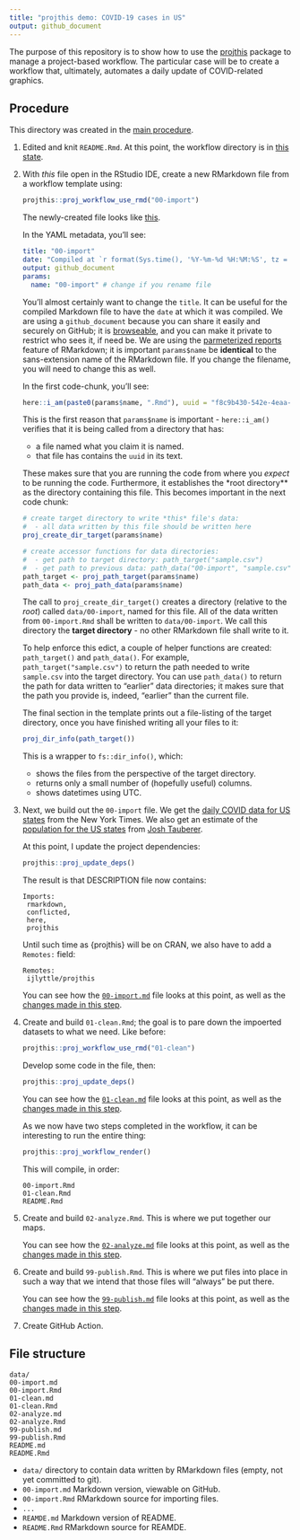 ```yaml
---
title: "projthis demo: COVID-19 cases in US"
output: github_document
---
```


The purpose of this repository is to show how to use the [projthis](https://ijlyttle.github.io/projthis/) package to manage a project-based workflow. 
The particular case will be to create a workflow that, ultimately, automates a daily update of COVID-related graphics.

## Procedure

This directory was created in the [main procedure](../README.md).

1. Edited and knit `README.Rmd`. At this point, the workflow directory is in [this state](https://github.com/ijlyttle/covidStates/tree/create-workflow/workflow).

1. With *this* file open in the RStudio IDE, create a new RMarkdown file from a workflow template using:

   ```r
   projthis::proj_workflow_use_rmd("00-import")
   ```
   
   The newly-created file looks like [this](https://github.com/ijlyttle/covidStates/blob/5acbfc5bc1c898c1210455f2c921732e100069a7/workflow/00-import.Rmd).
   
   In the YAML metadata, you'll see:
   
   ```yaml
   title: "00-import"
   date: "Compiled at `r format(Sys.time(), '%Y-%m-%d %H:%M:%S', tz = 'UTC')` UTC"
   output: github_document
   params:
     name: "00-import" # change if you rename file
   ```
   
   You'll almost certainly want to change the `title`.
   It can be useful for the compiled Markdown file to have the `date` at which it was compiled.
   We are using a `github_document` because you can share it easily and securely on GitHub; it is [browseable](https://happygitwithr.com/workflows-browsability.html), and you can make it private to restrict who sees it, if need be.
   We are using the [parmeterized reports](https://bookdown.org/yihui/rmarkdown/parameterized-reports.html) feature of RMarkdown; it is important `params$name` be **identical** to the sans-extension name of the RMarkdown file.
   If you change the filename, you will need to change this as well.
   
   In the first code-chunk, you'll see:
   
   ```r
   here::i_am(paste0(params$name, ".Rmd"), uuid = "f8c9b430-542e-4eaa-b315-bad86866aa06")
   ```
   
   This is the first reason that `params$name` is important - `here::i_am()` verifies that it is being called from a directory that has:
   
   - a file named what you claim it is named.
   - that file has contains the `uuid` in its text.
   
   These makes sure that you are running the code from where you *expect* to be running the code. 
   Furthermore, it establishes the *root directory** as the directory containing this file. 
   This becomes important in the next code chunk:
   
   ```r
   # create target directory to write *this* file's data: 
   #  - all data written by this file should be written here
   proj_create_dir_target(params$name)
   
   # create accessor functions for data directories:
   #  - get path to target directory: path_target("sample.csv")
   #  - get path to previous data: path_data("00-import", "sample.csv")
   path_target <- proj_path_target(params$name)
   path_data <- proj_path_data(params$name)
   ```
   
   The call to `proj_create_dir_target()` creates a directory (relative to the *root*) called `data/00-import`, named for this file.
   All of the data written from `00-import.Rmd` shall be written to `data/00-import`. 
   We call this directory the **target directory** - no other RMarkdown file shall write to it.
   
   To help enforce this edict, a couple of helper functions are created: `path_target()` and `path_data()`. 
   For example, `path_target("sample.csv")` to return the path needed to write `sample.csv` into the target directory.
   You can use `path_data()` to return the path for data written to "earlier" data directories; it makes sure that the path you provide is, indeed, "earlier" than the current file.
   
   The final section in the template prints out a file-listing of the target directory, once you have finished writing all your files to it:
   
   ```r
   proj_dir_info(path_target())
   ```
   
   This is a wrapper to `fs::dir_info()`, which:
   
   - shows the files from the perspective of the target directory.
   - returns only a small number of (hopefully useful) columns.
   - shows datetimes using UTC.
   
1. Next, we build out the `00-import` file.
   We get the [daily COVID data for US states](https://github.com/nytimes/covid-19-data/blob/master/us-states.csv) from the New York Times.
   We also get an estimate of the [population for the US states](https://github.com/JoshData/historical-state-population-csv/blob/primary/historical_state_population_by_year.csv) from [Josh Tauberer](https://github.com/JoshData).
   
   At this point, I update the project dependencies:
   
   ```r
   projthis::proj_update_deps()
   ```
   
   The result is that DESCRIPTION file now contains:
   
   ```
   Imports: 
    rmarkdown,
    conflicted,
    here,
    projthis
   ```
   
   Until such time as {projthis} will be on CRAN, we also have to add a `Remotes:` field:
   
   ```
   Remotes:
    ijlyttle/projthis
   ```
   
   You can see how the [`00-import.md`](https://github.com/ijlyttle/covidStates/blob/workflow-import/workflow/00-import.md) file looks at this point, as well as the [changes made in this step](https://github.com/ijlyttle/covidStates/pull/3/files).

1. Create and build `01-clean.Rmd`; the goal is to pare down the impoerted datasets to what we need. Like before:

   ```r
   projthis::proj_workflow_use_rmd("01-clean")
   ```
   
   Develop some code in the file, then:
   
   ```r
   projthis::proj_update_deps()
   ```

   You can see how the [`01-clean.md`](https://github.com/ijlyttle/covidStates/blob/workflow-clean/workflow/01-clean.md) file looks at this point, as well as the [changes made in this step](https://github.com/ijlyttle/covidStates/pull/5/files).
   
   As we now have two steps completed in the workflow, it can be interesting to run the entire thing:
   
   ```r
   projthis::proj_workflow_render()
   ```
   
   This will compile, in order:
   
   ```
   00-import.Rmd
   01-clean.Rmd
   README.Rmd
   ```

1. Create and build `02-analyze.Rmd`. 
   This is where we put together our maps.
   
   You can see how the [`02-analyze.md`](https://github.com/ijlyttle/covidStates/blob/workflow-analyze/workflow/02-analyze.md) file looks at this point, as well as the [changes made in this step](https://github.com/ijlyttle/covidStates/pull/6/files).

1. Create and build `99-publish.Rmd`.
   This is where we put files into place in such a way that we intend that those files will "always" be put there.

   You can see how the [`99-publish.md`](https://github.com/ijlyttle/covidStates/blob/workflow-publish/workflow/99-publish.md) file looks at this point, as well as the [changes made in this step](https://github.com/ijlyttle/covidStates/pull/7/files).

1. Create GitHub Action.


## File structure

```
data/
00-import.md
00-import.Rmd
01-clean.md
01-clean.Rmd
02-analyze.md
02-analyze.Rmd
99-publish.md
99-publish.Rmd
README.md
README.Rmd
```

- `data/` directory to contain data written by RMarkdown files (empty, not yet committed to git).
- `00-import.md` Markdown version, viewable on GitHub.
- `00-import.Rmd` RMarkdown source for importing files.
- `...`
- `REAMDE.md` Markdown version of README.
- `README.Rmd` RMarkdown source for REAMDE.
